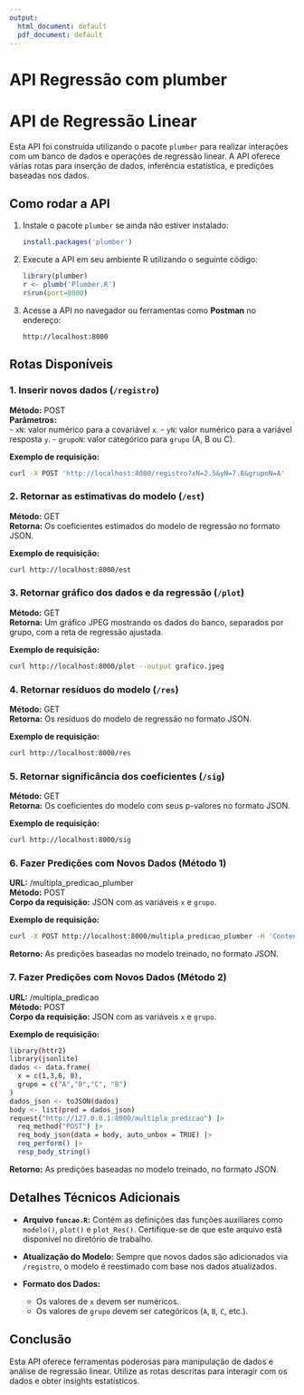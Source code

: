 ```yaml
---
output:
  html_document: default
  pdf_document: default
---
```

API Regressão com plumber
================

# API de Regressão Linear

Esta API foi construída utilizando o pacote `plumber` para realizar
interações com um banco de dados e operações de regressão linear. A API
oferece várias rotas para inserção de dados, inferência estatística, e
predições baseadas nos dados.

## Como rodar a API

1.  Instale o pacote `plumber` se ainda não estiver instalado:

    ``` r
    install.packages('plumber')
    ```

2.  Execute a API em seu ambiente R utilizando o seguinte código:

    ``` r
    library(plumber)
    r <- plumb('Plumber.R')
    r$run(port=8000)
    ```

3.  Acesse a API no navegador ou ferramentas como **Postman** no
    endereço:

        http://localhost:8000

## Rotas Disponíveis

### 1. Inserir novos dados (`/registro`)

**Método:** POST  
**Parâmetros:**  
- `xN`: valor numérico para a covariável `x`. - `yN`: valor numérico
para a variável resposta `y`. - `grupoN`: valor categórico para `grupo`
(A, B ou C).

**Exemplo de requisição:**

``` bash
curl -X POST 'http://localhost:8000/registro?xN=2.5&yN=7.8&grupoN=A'
```

### 2. Retornar as estimativas do modelo (`/est`)

**Método:** GET  
**Retorna:** Os coeficientes estimados do modelo de regressão no formato
JSON.

**Exemplo de requisição:**

``` bash
curl http://localhost:8000/est
```

### 3. Retornar gráfico dos dados e da regressão (`/plot`)

**Método:** GET  
**Retorna:** Um gráfico JPEG mostrando os dados do banco, separados por
grupo, com a reta de regressão ajustada.

**Exemplo de requisição:**

``` bash
curl http://localhost:8000/plot --output grafico.jpeg
```

### 4. Retornar resíduos do modelo (`/res`)

**Método:** GET  
**Retorna:** Os resíduos do modelo de regressão no formato JSON.

**Exemplo de requisição:**

``` bash
curl http://localhost:8000/res
```

### 5. Retornar significância dos coeficientes (`/sig`)

**Método:** GET  
**Retorna:** Os coeficientes do modelo com seus p-valores no formato
JSON.

**Exemplo de requisição:**

``` bash
curl http://localhost:8000/sig
```

### 6. Fazer Predições com Novos Dados (Método 1)

**URL:** /multipla_predicao_plumber   
**Método:** POST  
**Corpo da requisição:** JSON com as variáveis `x` e `grupo`.

**Exemplo de requisição:**

``` bash
curl -X POST http://localhost:8000/multipla_predicao_plumber -H 'Content-Type: application/json' -d '{"x":[5.5, 2.8], "grupo":["A", "B"]}'
```

**Retorno:** As predições baseadas no modelo treinado, no formato JSON.

### 7. Fazer Predições com Novos Dados (Método 2)

**URL:** /multipla_predicao   
**Método:** POST  
**Corpo da requisição:** JSON com as variáveis `x` e `grupo`.

**Exemplo de requisição:**

``` bash
library(httr2)
library(jsonlite)
dados <- data.frame(
  x = c(1,3,6, 8),
  grupo = c("A","B","C", "B")
)
dados_json <- toJSON(dados)
body <- list(pred = dados_json)
request("http://127.0.0.1:8000/multipla_predicao") |>
  req_method("POST") |>
  req_body_json(data = body, auto_unbox = TRUE) |>
  req_perform() |>
  resp_body_string()
```

**Retorno:** As predições baseadas no modelo treinado, no formato JSON.

## Detalhes Técnicos Adicionais

- **Arquivo `funcao.R`:** Contém as definições das funções auxiliares como `modelo()`, `plot()` e `plot_Res()`. Certifique-se de que este arquivo está disponível no diretório de trabalho.

- **Atualização do Modelo:** Sempre que novos dados são adicionados via `/registro`, o modelo é reestimado com base nos dados atualizados.

- **Formato dos Dados:**
  - Os valores de `x` devem ser numéricos.
  - Os valores de `grupo` devem ser categóricos (`A`, `B`, `C`, etc.).

## Conclusão

Esta API oferece ferramentas poderosas para manipulação de dados e
análise de regressão linear. Utilize as rotas descritas para interagir
com os dados e obter insights estatísticos.
